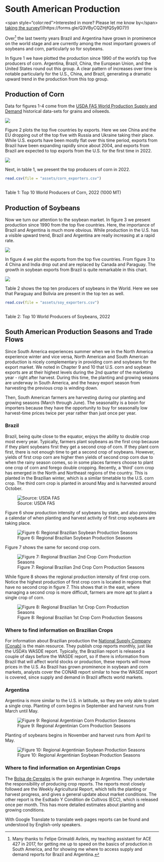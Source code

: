 # South American Production

\<span style="color:red"\>Interested in more? Please let me know by\</span\> [taking the survey]([https://forms.gle/Q3VByCQZHjfQSy9D7)!](https://forms.gle/Q3VByCQZHjfQSy9D7)!)

Over[^24-a-south-american-production-1] the last twenty years Brazil and Argentina have grown in prominence on the world stage and are currently among the most important growers of soybeans and corn, particularly so for soybeans.

[^24-a-south-american-production-1]: Many thanks to Felipe Grimaldi Avileis, my teaching assistant for ACE 427 in 2017, for getting me up to speed on the basics of production in South America, and for showing me where to access supply and demand reports for Brazil and Argentina.

In figure 1 we have plotted the production since 1990 of the world's top five producers of corn. Argentina, Brazil, China, the European Union, and the United States round out this group. A clear pattern of increases over time is notable particularly for the U.S., China, and Brazil, generating a dramatic upward trend in the production from this top group.

## Production of Corn

Data for figures 1-4 come from the [USDA FAS World Production Supply and Demand](https://apps.fas.usda.gov/psdonline/app/index.html#/app/downloads) historical data-sets for grains and oilseeds.

![](assets/SouthAmericanProduction_TopProdCorn.png)

Figure 2 plots the top five countries by exports. Here we see China and the EU dropping out of the top five with Russia and Ukraine taking their place. While U.S. exports have been mostly flat over this time period, exports from Brazil have been expanding rapidly since about 2004, and exports from Brazil are expected to top exports from the U.S. for the first time in 2022.

![](assets/SouthAmericanProduction_TopExporterCorn.png)

Next, in table 1, we present the top producers of corn in 2022.

```r

read.csv(file = "assets/corn_exporters.csv") 
 
```

Table 1: Top 10 World Producers of Corn, 2022 (1000 MT)

## Production of Soybeans

Now we turn our attention to the soybean market. In figure 3 we present production since 1990 from the top five countries. Here, the importance of Brazil and Argentina is much more obvious. While production in the U.S. has a visible upward trend, Brazil and Argentina are really increasing at a rapid rate.

![](assets/SouthAmericanProd_TopProdSoy.png)

In figure 4 we plot the exports from the top five countries. From figure 3 to 4 China and India drop out and are replaced by Canada and Paraguay. The growth in soybean exports from Brazil is quite remarkable in this chart.

![](assets/SouthAmericanProd_TopExporterSoy.png)

Table 2 shows the top ten producers of soybeans in the World. Here we see that Paraguay and Bolivia are present in the top ten as well.

```r

read.csv(file = "assets/soy_exporters.csv") 
 
```

Table 2: Top 10 World Producers of Soybeans, 2022

## South American Production Seasons and Trade Flows

Since South America experiences summer when we in the North America experience winter and vice versa, North American and South American production is nicely complementary in providing corn and soybeans for the export market. We noted in Chapter 9 and 10 that U.S. corn and soybean exports are at their highest levels during the 2nd quarter of the marketing year - right after harvest. During this time, the planting and growing seasons are underway in South America, and the heavy export season from harvesting the previous crop is winding down.

Then, South American farmers are harvesting during our planting and growing seasons (March through June). The seasonality is a boon for importers because they have the opportunity to buy for seasonally low harvest-time prices twice per year rather than just once per year.

### Brazil

Brazil, being quite close to the equator, enjoys the ability to double crop most every year. Typically, farmers plant soybeans as the first crop because if they plant soybeans first they get a second crop of corn. If they plant corn first, there is not enough time to get a second crop of soybeans. However, yields of first crop corn are higher then yields of second crop corn due to when the rainy season comes, so in some places farmers choose to plant one crop of corn and forego double cropping. Recently, a 'third' corn crop has emerged in the North and Northeast regions of the country. This is planted in the Brazilian winter, which is a similar timetable to the U.S. corn crop. The third corn crop is planted in around May and is harvested around October.

![Source: USDA FAS](assets/Brazilcalendar.png)

Figure 6 show production intensity of soybeans by state, and also provides a calendar of when planting and harvest activity of first crop soybeans are taking place.

![Figure 6: Regional Brazilian Soybean Production Seasons](assets/Brazil_Soybean.png)

Figure 7 shows the same for second crop corn.

![Figure 7: Regional Brazilian 2nd Crop Corn Production Seasons](assets/Brazil_SecondSeason_Corn.png)

While figure 8 shows the regional production intensity of first crop corn. Notice the highest production of first crop corn is located in regions that have no second crop in figure 7. This shows that in the east, where managing a second crop is more difficult, farmers are more apt to plant a single crop of corn.

![Figure 8: Regional Brazilian 1st Crop Corn Production Seasons](assets/Brazil_FirstSeason_Corn.png)

### Where to find information on Brazilian Crops

For information about Brazilian production the [National Supply Company (Conab)](http://www.conab.gov.br/index.php) is the main resource. They publish crop reports monthly, just like the USDA's WASDE report. Typically, the Brazilian report is released a couple of days before the WASDE report, so if there is information from Brazil that will affect world stocks or production, these reports will move prices in the U.S. As Brazil has grown prominence in soybean and corn markets, analysts cover the CONAB report similar to how the WASDE report is covered, since supply and demand in Brazil affects world markets.

### Argentina

Argentina is more similar to the U.S. in latitude, so they are only able to plant a single crop. Planting of corn begins in September and harvest runs from March until May.

![Figure 9: Regional Argentinian Corn Production Seasons](assets/Argentina_Departments_Corn.png)

Planting of soybeans begins in November and harvest runs from April to May.

![Figure 10: Regional Argentinian Soybean Production Seasons](assets/Argentina_Departments_Soybean.png)

### Where to find information on Argentinian Crops

The [Bolsa de Cereales](https://www.bolsadecereales.com/) is the grain exchange in Argentina. They undertake the responsibility of producing crop reports. The reports most closely followed are the Weekly Agricultural Report, which tells the planting or harvest progress, and gives a general update about market conditions. The other report is the Esdtado Y Condition de Cultivos (ECC), which is released once per month. This has more detailed estimates about planting and growing conditions.

With Google Translate to translate web pages reports can be found and understood by English-only speakers.
